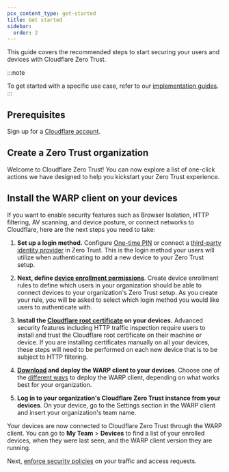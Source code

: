 ```yaml
---
pcx_content_type: get-started
title: Get started
sidebar:
  order: 2
---
```



This guide covers the recommended steps to start securing your users and devices with Cloudflare Zero Trust.

:::note

To get started with a specific use case, refer to our [implementation guides](/cloudflare-one/implementation-guides/).
:::

## Prerequisites

Sign up for a [Cloudflare account](https://dash.cloudflare.com/sign-up).

## Create a Zero Trust organization

<Render file="choose-team-name" product="cloudflare-one" />

Welcome to Cloudflare Zero Trust! You can now explore a list of one-click actions we have designed to help you kickstart your Zero Trust experience.

## Install the WARP client on your devices

If you want to enable security features such as Browser Isolation, HTTP filtering, AV scanning, and device posture, or connect networks to Cloudflare, here are the next steps you need to take:

1. **Set up a login method.** Configure [One-time PIN](/cloudflare-one/identity/one-time-pin/) or connect a [third-party identity provider](/cloudflare-one/identity/idp-integration/) in Zero Trust. This is the login method your users will utilize when authenticating to add a new device to your Zero Trust setup.

2. **Next, define [device enrollment permissions](/cloudflare-one/connections/connect-devices/warp/deployment/device-enrollment/)**. Create device enrollment rules to define which users in your organization should be able to connect devices to your organization's Zero Trust setup. As you create your rule, you will be asked to select which login method you would like users to authenticate with.

3. **Install the [Cloudflare root certificate](/cloudflare-one/connections/connect-devices/user-side-certificates/) on your devices.** Advanced security features including HTTP traffic inspection require users to install and trust the Cloudflare root certificate on their machine or device. If you are installing certificates manually on all your devices, these steps will need to be performed on each new device that is to be subject to HTTP filtering.

4. **[Download](/cloudflare-one/connections/connect-devices/warp/download-warp/) and deploy the WARP client to your devices**. Choose one of the [different ways](/cloudflare-one/connections/connect-devices/warp/deployment/) to deploy the WARP client, depending on what works best for your organization.

5. **Log in to your organization's Cloudflare Zero Trust instance from your devices**. On your device, go to the Settings section in the WARP client and insert your organization's team name.

Your devices are now connected to Cloudflare Zero Trust through the WARP client. You can go to **My Team** > **Devices** to find a list of your enrolled devices, when they were last seen, and the WARP client version they are running.

Next, [enforce security policies](/cloudflare-one/policies/) on your traffic and access requests.
